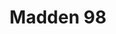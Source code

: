 ---
title: "Madden 98"
subtitle: ""
creator: ""
categories: ["cds"]
featuredImage: "../src/assets/images/item/cds/DSC02977-6.png"
views: ["../src/assets/images/item/cds/DSC02977-6.png"]
nextItem: []
---
